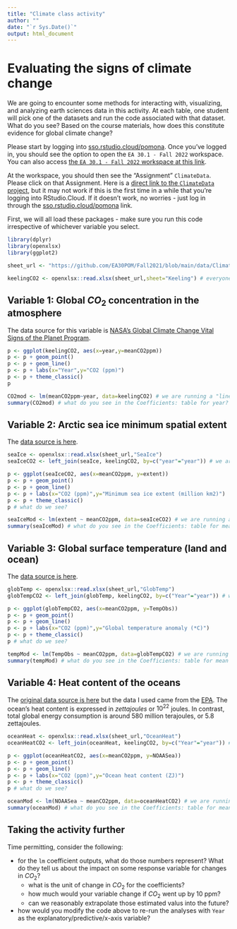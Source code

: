 ```yaml
---
title: "Climate class activity"
author: ""
date: "`r Sys.Date()`"
output: html_document
---
```


# Evaluating the signs of climate change

We are going to encounter some methods for interacting with, visualizing, and analyzing earth sciences data in this activity. At each table, one student will pick one of the datasets and run the code associated with that dataset. What do you see? Based on the course materials, how does this constitute evidence for global climate change?

Please start by logging into [sso.rstudio.cloud/pomona](https://sso.rstudio.cloud/pomona). Once you've logged in, you should see the option to open the `EA 30.1 - Fall 2022` workspace. You can also access [the `EA 30.1 - Fall 2022` workspace at this link](https://sso.rstudio.cloud/pomona?redirect=https%3A%2F%2Frstudio.cloud%2Fspaces%2F272090%2Fjoin%3Faccess_code%3DRH6FObo67WiGmhjuBirlncXZZYKYQBZW9K1HPSEV). 

At the workspace, you should then see the "Assignment" `ClimateData`. Please click on that Assignment. Here is a [direct link to the `ClimateData` project](https://rstudio.cloud/spaces/272090/content/4437518), but it may not work if this is the first time in a while that you're logging into RStudio.Cloud. If it doesn't work, no worries - just log in through the [sso.rstudio.cloud/pomona](https://sso.rstudio.cloud/pomona) link.

First, we will all load these packages - make sure you run this code irrespective of whichever variable you select.

```r
library(dplyr)
library(openxlsx)
library(ggplot2)

sheet_url <- "https://github.com/EA30POM/Fall2021/blob/main/data/ClimateChangeSigns.xlsx?raw=true" # location of the Excel spreadsheet

keelingCO2 <- openxlsx::read.xlsx(sheet_url,sheet="Keeling") # everyone needs to download the Keeling CO2 data because we will be combining that with the other variables too.
```

## Variable 1: Global $CO_2$ concentration in the atmosphere

The data source for this variable is [NASA's Global Climate Change Vital Signs of the Planet Program](https://climate.nasa.gov/vital-signs/carbon-dioxide/).

```r
p <- ggplot(keelingCO2, aes(x=year,y=meanCO2ppm))
p <- p + geom_point()
p <- p + geom_line()
p <- p + labs(x="Year",y="CO2 (ppm)")
p <- p + theme_classic()
p

CO2mod <- lm(meanCO2ppm~year, data=keelingCO2) # we are running a "linear regression" statistical model. You can think of this like finding the line that fits our data the best.
summary(CO2mod) # what do you see in the Coefficients: table for year?
```

## Variable 2: Arctic sea ice minimum spatial extent

The [data source is here](https://climate.nasa.gov/vital-signs/arctic-sea-ice/).

```r
seaIce <- openxlsx::read.xlsx(sheet_url,"SeaIce")
seaIceCO2 <- left_join(seaIce, keelingCO2, by=c("year"="year")) # we are joining up the sea ice extent data with global CO2 level data, matching on each year

p <- ggplot(seaIceCO2, aes(x=meanCO2ppm, y=extent))
p <- p + geom_point()
p <- p + geom_line()
p <- p + labs(x="CO2 (ppm)",y="Minimum sea ice extent (million km2)")
p <- p + theme_classic()
p # what do we see?

seaIceMod <- lm(extent ~ meanCO2ppm, data=seaIceCO2) # we are running a "linear regression" statistical model. You can think of this like finding the line that fits our data the best.
summary(seaIceMod) # what do you see in the Coefficients: table for mean CO2 (ppm)? 
```

## Variable 3: Global surface temperature (land and ocean)

The [data source is here](https://climate.nasa.gov/vital-signs/global-temperature/).

```r
globTemp <- openxlsx::read.xlsx(sheet_url,"GlobTemp")
globTempCO2 <- left_join(globTemp, keelingCO2, by=c("Year"="year")) # we are joining up global temperature data with global CO2 level data, matching on each year

p <- ggplot(globTempCO2, aes(x=meanCO2ppm, y=TempObs))
p <- p + geom_point()
p <- p + geom_line()
p <- p + labs(x="CO2 (ppm)",y="Global temperature anomaly (*C)")
p <- p + theme_classic()
p # what do we see?

tempMod <- lm(TempObs ~ meanCO2ppm, data=globTempCO2) # we are running a "linear regression" statistical model. You can think of this like finding the line that fits our data the best.
summary(tempMod) # what do you see in the Coefficients: table for mean CO2 (ppm)? 
```

## Variable 4: Heat content of the oceans

The [original data source is here](https://climate.nasa.gov/vital-signs/ocean-heat/) but the data I used came from the [EPA](https://www.epa.gov/climate-indicators/climate-change-indicators-ocean-heat). The ocean's heat content is expressed in *zettajoules* or $10^{22}$ joules. In contrast, total global energy consumption is around 580 million terajoules, or 5.8 zettajoules.

```r
oceanHeat <- openxlsx::read.xlsx(sheet_url,"OceanHeat")
oceanHeatCO2 <- left_join(oceanHeat, keelingCO2, by=c("Year"="year")) # we are joining up global ocean heat content data with global CO2 level data, matching on each year

p <- ggplot(oceanHeatCO2, aes(x=meanCO2ppm, y=NOAASea))
p <- p + geom_point()
p <- p + geom_line()
p <- p + labs(x="CO2 (ppm)",y="Ocean heat content (ZJ)")
p <- p + theme_classic()
p # what do we see?

oceanMod <- lm(NOAASea ~ meanCO2ppm, data=oceanHeatCO2) # we are running a "linear regression" statistical model. You can think of this like finding the line that fits our data the best.
summary(oceanMod) # what do you see in the Coefficients: table for mean CO2 (ppm)? 
```

## Taking the activity further

Time permitting, consider the following:

* for the `lm` coefficient outputs, what do those numbers represent? What do they tell us about the impact on some response variable for changes in $CO_2$?
    + what is the unit of change in $CO_2$ for the coefficients?
    + how much would your variable change if $CO_2$ went up by 10 ppm?
    + can we reasonably extrapolate those estimated valus into the future?
* how would you modify the code above to re-run the analyses with `Year` as the explanatory/predictive/x-axis variable?
